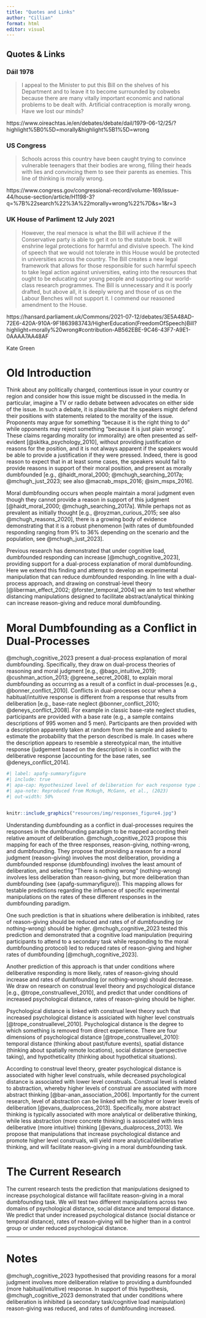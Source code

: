 ```yaml
---
title: "Quotes and Links"
author: "Cillian"
format: html
editor: visual
---
```


## Quotes & Links


### Dáil 1978 

> I appeal to the Minister to put this Bill on the shelves of his Department and to leave it to become surrounded by cobwebs because there are many vitally important economic and national problems to be dealt with. Artificial contraception is morally wrong. Have we lost our minds?

https://www.oireachtas.ie/en/debates/debate/dail/1979-06-12/25/?highlight%5B0%5D=morally&highlight%5B1%5D=wrong

### US Congress

> Schools across this country have been caught trying to convince vulnerable teenagers that their bodies are wrong, filling their heads with lies and convincing them to see their parents as enemies. This line of thinking is morally wrong.

https://www.congress.gov/congressional-record/volume-169/issue-44/house-section/article/H1198-3?q=%7B%22search%22%3A%22morally+wrong%22%7D&s=1&r=3

### UK House of Parliment 12 July 2021

> However, the real menace is what the Bill will achieve if the Conservative party is able to get it on to the statute book. It will enshrine legal protections for harmful and divisive speech. The kind of speech that we would not tolerate in this House would be protected in universities across the country. The Bill creates a new legal framework that allows for those responsible for such harmful speech to take legal action against universities, eating into the resources that ought to be educating our young people and supporting our world-class research programmes. The Bill is unnecessary and it is poorly drafted, but above all, it is deeply wrong and those of us on the Labour Benches will not support it. I commend our reasoned amendment to the House.

https://hansard.parliament.uk/Commons/2021-07-12/debates/3E5A48AD-72E6-420A-910A-9F1863983743/HigherEducation(FreedomOfSpeech)Bill?highlight=morally%20wrong#contribution-AB562EBE-9C46-43F7-A9E1-0AAAA7AA48AF

Kate Green 


# Old Introduction



Think about any politically charged, contentious issue in your country or region and consider how this issue might be discussed in the media. In particular, imagine a TV or radio debate between advocates on either side of the issue. In such a debate, it is plausible that the speakers might defend their positions with statements related to the morality of the issue. Proponents may argue for something "because it is the right thing to do" while opponents may reject something "because it is just plain wrong". These claims regarding morality (or immorality) are often presented as self-evident [@skitka_psychology_2010], without providing justification or reasons for the position, and it is not always apparent if the speakers would be able to provide a justification if they were pressed. Indeed, there is good reason to expect that in at least some cases, the speakers would fail to provide reasons in support of their moral position, and present as morally dumbfounded [e.g., @haidt_moral_2000; @mchugh_searching_2017a; @mchugh_just_2023; see also @macnab_msps_2016; @sim_msps_2016]. 

Moral dumbfounding occurs when people maintain a moral judgment even though they cannot provide a reason in support of this judgment [@haidt_moral_2000; @mchugh_searching_2017a]. While perhaps not as prevalent as initially thought [e.g., @royzman_curious_2015; see also @mchugh_reasons_2020], there is a growing body of evidence demonstrating that it is a robust phenomenon [with rates of dumbfounded responding ranging from 9% to 36% depending on the scenario and the population, see @mchugh_just_2023].

Previous research has demonstrated that under cognitive load, dumbfounded responding can increase [@mchugh_cognitive_2023], providing support for a dual-process explanation of moral dumbfounding. Here we extend this finding and attempt to develop an experimental manipulation that can reduce dumbfounded responding. In line with a dual-process approach, and drawing on construal-level theory [@liberman_effect_2002; @forster_temporal_2004] we aim to test whether distancing manipulations designed to facilitate abstract/analytical thinking can increase reason-giving and reduce moral dumbfounding.

# Moral Dumbfounding as a Conflict in Dual-Processes

@mchugh_cognitive_2023 present a dual-process explanation of moral dumbfounding. Specifically, they draw on dual-process theories of reasoning and moral judgment [e.g., @bago_intuitive_2019; @cushman_action_2013; @greene_secret_2008], to explain moral dumbfounding as occurring as a result of a conflict in dual-processes [e.g., @bonner_conflict_2010]. Conflicts in dual-processes occur when a habitual/intuitive response is different from a response that results from deliberation [e.g., base-rate neglect @bonner_conflict_2010; @deneys_conflict_2008]. For example in classic base-rate neglect studies, participants are provided with a base rate (e.g., a sample contains descriptions of 995 women and 5 men). Participants are then provided with a description apparently taken at random from the sample and asked to estimate the probability that the person described is male. In cases where the description appears to resemble a stereotypical man, the intuitive response (judgement based on the description) is in conflict with the deliberative response [accounting for the base rates, see @deneys_conflict_2014].


```r
#| label: apafg-summaryfigure
#| include: true
#| apa-cap: Hypothesized level of deliberation for each response type in the dumbfounding paradigm
#| apa-note: Reproduced from McHugh, McGann, et al., (2023)
#| out-width: 50%


knitr::include_graphics("resources/img/responses_figure4.jpg")
```

Understanding dumbfounding as a conflict in dual-processes requires the responses in the dumbfounding paradigm to be mapped according their relative amount of deliberation. @mchugh_cognitive_2023 propose this mapping for each of the three responses, reason-giving, nothing-wrong, and dumbfounding. They propose that providing a reason for a moral judgment (reason-giving) involves the most deliberation, providing a dumbfounded response (dumbfounding) involves the least amount of deliberation, and selecting "There is nothing wrong" (nothing-wrong) involves less deliberation than reason-giving, but more deliberation than dumbfounding (see {apafg-summaryfigure}). This mapping allows for testable predictions regarding the influence of specific experimental manipulations on the rates of these different responses in the dumbfounding paradigm.

One such prediction is that in situations where deliberation is inhibited, rates of reason-giving should be reduced and rates of of dumbfounding (or nothing-wrong) should be higher. @mchugh_cognitive_2023 tested this prediction and demonstrated that a cognitive load manipulation (requiring participants to attend to a secondary task while responding to the moral dumbfounding protocol) led to reduced rates of reason-giving and higher rates of dumbfounding [@mchugh_cognitive_2023].

Another prediction of this approach is that under conditions where deliberative responding is more likely, rates of reason-giving should increase and rates of dumbfounding (or nothing-wrong) should decrease. We draw on research on construal level theory and psychological distance [e.g., @trope_construallevel_2010], and predict that under conditions of increased psychological distance, rates of reason-giving should be higher.

Psychological distance is linked with construal level theory such that increased psychological distance is assiciated with higher level construals [@trope_construallevel_2010]. Psychological distance is the degree to which something is removed from direct experience. There are four dimensions of psychological distance [@trope_construallevel_2010]: temporal distance (thinking about past/future events), spatial distance (thinking about spatially remote locations), social distance (perspective taking), and hypotheticality (thinking about hypothetical situations).

According to construal level theory, greater psychological distance is associated with higher level construals, while decreased psychological distance is associated with lower level construals. Construal level is related to abstraction, whereby higher levels of construal are associated with more abstract thinking [@bar-anan_association_2006]. Importantly for the current research, level of abstraction can be linked with the higher or lower levels of deliberation [@evans_dualprocess_2013]. Specifically, more abstract thinking is typically associated with more analytical or deliberative thinking, while less abstraction (more concrete thinking) is associated with less deliberative (more intuitive) thinking [@evans_dualprocess_2013]. We propose that manipulations that increase psychological distance and promote higher level construals, will yield more analytical/deliberative thinking, and will facilitate reason-giving in a moral dumbfounding task.

# The Current Research
The current research tests the prediction that manipulations designed to increase psychological distance will facilitate reason-giving in a moral dumbfounding task. We will test two different manipulations across two domains of psychological distance, social distance and temporal distance. We predict that under increased psychological distance (social distance or temporal distance), rates of reason-giving will be higher than in a control group or under reduced psychological distance.



----

# Notes



@mchugh_cognitive_2023 hypothesised that providing reasons for a moral judgment involves more deliberation relative to providing a dumbfounded (more habitual/intuitive) response. In support of this hypothesis, @mchugh_cognitive_2023 demonstrated that under conditions where deliberation is inhibited (a secondary task/cognitive load manipulation) reason-giving was reduced, and rates of dumbfounding increased.
